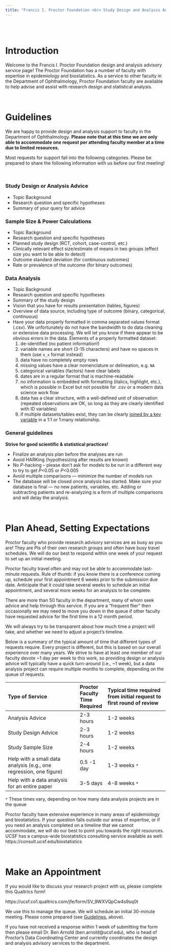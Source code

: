 ```yaml
---
title: "Francis I. Proctor Foundation <br> Study Design and Analysis Advisory Services for Faculty in the UCSF Department of Ophthalmology"
---
```



<br><br>

# Introduction

Welcome to the Francis I. Proctor Foundation design and analysis advisory service page!  The Proctor Foundation has a number of faculty with expertise in epidemiology and biostatistics. As a service to other faculty in the Department of Ophthalmology, Proctor Foundation faculty are available to help advise and assist with research design and statistical analysis. 

<br>

# Guidelines {#guidelines}

We are happy to provide design and analysis support to faculty in the Department of Ophthalmology. **Please note that at this time we are only able to accommodate one request per attending faculty member at a time due to limited resources.**

Most requests for support fall into the following categories.  Please be prepared to share the following information with us before our first meeting!

<br>

### Study Design or Analysis Advice

* Topic Background
* Research question and specific hypotheses
* Summary of your query for advice
    
### Sample Size & Power Calculations

* Topic Background
* Research question and specific hypotheses
* Planned study design (RCT, cohort, case-control, etc.)
* Clinically relevant effect size/estimate of means in two groups (effect size you want to be able to detect)
* Outcome standard deviation (for continuous outcomes)
* Rate or prevalence of the outcome (for binary outcomes)

### Data Analysis

* Topic Background
* Research question and specific hypotheses
* Summary of the study design
* Vision that you have for results presentation (tables, figures)
* Overview of data source, including type of outcome (binary, categorical, continuous)
* Have your data properly formatted in comma separated values format (.csv). We unfortunately do not have the bandwidth to do data cleaning or extensive data processing. We will let you know if there appear to be obvious errors in the data. Elements of a properly formatted dataset:
  1. de-identified (no patient information!)
  2. variable names are short (3-15 characters) and have no spaces in them (use `x_x` format instead)
  3. data have no completely empty rows
  4. missing values have a clear nomenclature or delineation, e.g. `NA`
  5. categorical variables (factors) have clear labels
  6. dates are in a regular format that is machine-readable
  7. no information is embedded with formatting (italics, highlight, etc.), which is possible in Excel but not possible for .csv or a modern data science work flow
  8. data has a clear structure, with a well-defined unit of observation (repeated observations are OK, so long as they are clearly identified with ID variables)
  9. if multiple datasets/tables exist, they can be clearly [joined by a key variable](https://r4ds.had.co.nz/relational-data.html) in a 1:1 or 1:many relationship.

    

### General guidelines

**Strive for good scientific & statistical practices!**

* Finalize an analysis plan before the analyses are run
* Avoid HARKing (hypothesizing after results are known)
* No _P_-hacking – please don’t ask for models to be run in a different way to try to get _P_<0.05 or _P_<0.005
* Avoid multiple comparisons — minimize the number of models run
* The database will be closed once analysis has started. Make sure your database is final — no new patients, variables, etc. Adding or subtracting patients and re-analyzing is a form of multiple comparisons and will delay the analysis.

<br>

# Plan Ahead, Setting Expectations

Proctor faculty who provide research advisory services are as busy as you are!  They are PIs of their own research groups and often have busy travel schedules. We will do our best to respond within one week of your request to set up an initial meeting.  

Proctor faculty travel often and may not be able to accommodate last-minute requests. Rule of thumb: if you know there is a conference coming up, schedule your first appointment 6 weeks prior to the submission due date. Anticipate that it could take several weeks to schedule an initial appointment, and several more weeks for an analysis to be complete.

There are more than 50 faculty in the department, many of whom seek advice and help through this service. If you are a "frequent flier" then occasionally we may need to move you down in the queue if other faculty have requested advice for the first time in a 12 month period.

We will always try to be transparent about how much time a project will take, and whether we need to adjust a project’s timeline. 

Below is a summary of the typical amount of time that different types of requests require. Every project is different, but this is based on our overall experience over many years. We strive to have at least one member of our faculty devote ~1 day per week to this work, so providing design or analysis advice will typically have a quick turn-around (i.e., ~1 week), but a data analysis project can require multiple months to complete, depending on the queue of requests.

Type of Service | Proctor Faculty Time Required  | Typical time required from initial request to first round of review  |
:-------------------|:-------|:----------------|
Analysis Advice | 2-3 hours | 1-2 weeks |
Study Design Advice | 2-3 hours | 1-2 weeks |
Study Sample Size | 2-4 hours | 1-2 weeks |
Help with a small data analysis (e.g., one regression, one figure) | 0.5 -1 day | 1-3 weeks `*` |
Help with a data analysis for an entire paper | 3-5 days | 4-8 weeks `*` |

`*` These times vary, depending on how many data analysis projects are in the queue

Proctor faculty have extensive experience in many areas of epidemiology and biostatistics. If your question falls outside our areas of expertise, or if you need an analysis completed on a timeline that we cannot accommodate, we will do our best to point you towards the right resources. UCSF has a campus-wide biostatistics consulting service available as well: https://consult.ucsf.edu/biostatistics 


<br>

# Make an Appointment

If you would like to discuss your research project with us, please complete this Qualtrics form!  

https://ucsf.co1.qualtrics.com/jfe/form/SV_9WXVQpCw4s9sq0t 

We use this to manage the queue. We will schedule an initial 30-minute meeting. Please come prepared (see [Guidelines](#guidelines), above). 

If you have not received a response within 1 week of submitting the form then please email Dr. Ben Arnold (ben.arnold@ucsf.edu), who is head of Proctor’s Data Coordinating Center and currently coordinates the design and analysis advisory services to the department. 


